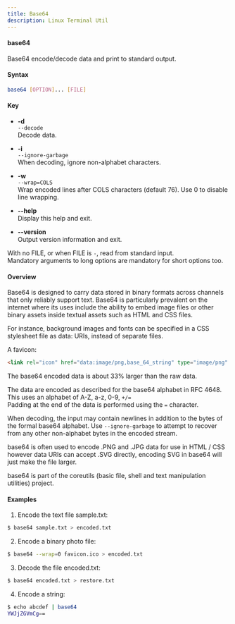```yaml
---
title: Base64
description: Linux Terminal Util
---
```

#### base64

Base64 encode/decode data and print to standard output.

#### Syntax

```bash
base64 [OPTION]... [FILE]
```

#### Key

- **-d**  
  `--decode`  
  Decode data.

- **-i**  
  `--ignore-garbage`  
  When decoding, ignore non-alphabet characters.

- **-w**  
  `--wrap=COLS`  
  Wrap encoded lines after COLS characters (default 76). Use 0 to disable line wrapping.

- **--help**  
  Display this help and exit.

- **--version**  
  Output version information and exit.

With no FILE, or when FILE is `-`, read from standard input.  
Mandatory arguments to long options are mandatory for short options too.

#### Overview

Base64 is designed to carry data stored in binary formats across channels that only reliably support text. Base64 is particularly prevalent on the internet where its uses include the ability to embed image files or other binary assets inside textual assets such as HTML and CSS files.

For instance, background images and fonts can be specified in a CSS stylesheet file as data: URIs, instead of separate files.

A favicon:

```html
<link rel="icon" href="data:image/png,base_64_string" type="image/png" />
```

The base64 encoded data is about 33% larger than the raw data.

The data are encoded as described for the base64 alphabet in RFC 4648.  
This uses an alphabet of A-Z, a-z, 0-9, `+/=`  
Padding at the end of the data is performed using the `=` character.

When decoding, the input may contain newlines in addition to the bytes of the formal base64 alphabet. Use `--ignore-garbage` to attempt to recover from any other non-alphabet bytes in the encoded stream.

base64 is often used to encode .PNG and .JPG data for use in HTML / CSS however data URIs can accept .SVG directly, encoding SVG in base64 will just make the file larger.

base64 is part of the coreutils (basic file, shell and text manipulation utilities) project.

#### Examples

1. Encode the text file sample.txt:

```bash
$ base64 sample.txt > encoded.txt
```

2. Encode a binary photo file:

```bash
$ base64 --wrap=0 favicon.ico > encoded.txt
```

3. Decode the file encoded.txt:

```bash
$ base64 encoded.txt > restore.txt
```

4. Encode a string:

```bash
$ echo abcdef | base64
YWJjZGVmCg==
```